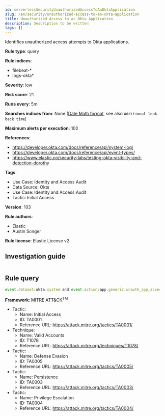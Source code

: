 ```yaml
---
id: serverlessSecurityUnauthorizedAccessToAnOktaApplication
slug: /en/security/unauthorized-access-to-an-okta-application
title: Unauthorized Access to an Okta Application
description: Description to be written
tags: []
---
```


<div id="unauthorized-access-to-an-okta-application"></div>

Identifies unauthorized access attempts to Okta applications.

**Rule type**: query

**Rule indices**: 

* filebeat-*
* logs-okta*

**Severity**: low

**Risk score**: 21

**Runs every**: 5m

**Searches indices from**: None ([Date Math format](((ref))/common-options.html#date-math), see also <DocLink id="serverlessSecurityRulesUiCreate" section="set-the-rules-schedule">`Additional look-back time`</DocLink>)

**Maximum alerts per execution**: 100

**References**: 

* https://developer.okta.com/docs/reference/api/system-log/
* https://developer.okta.com/docs/reference/api/event-types/
* https://www.elastic.co/security-labs/testing-okta-visibility-and-detection-dorothy

**Tags**: 

* Use Case: Identity and Access Audit
* Data Source: Okta
* Use Case: Identity and Access Audit
* Tactic: Initial Access

**Version**: 103

**Rule authors**: 

* Elastic
* Austin Songer

**Rule license**: Elastic License v2

## Investigation guide

```markdown

```

## Rule query

```js
event.dataset:okta.system and event.action:app.generic.unauth_app_access_attempt

```

**Framework**: MITRE ATT&CK<sup>TM</sup>

* Tactic:
    * Name: Initial Access
    * ID: TA0001
    * Reference URL: https://attack.mitre.org/tactics/TA0001/
* Technique:
    * Name: Valid Accounts
    * ID: T1078
    * Reference URL: https://attack.mitre.org/techniques/T1078/
* Tactic:
    * Name: Defense Evasion
    * ID: TA0005
    * Reference URL: https://attack.mitre.org/tactics/TA0005/
* Tactic:
    * Name: Persistence
    * ID: TA0003
    * Reference URL: https://attack.mitre.org/tactics/TA0003/
* Tactic:
    * Name: Privilege Escalation
    * ID: TA0004
    * Reference URL: https://attack.mitre.org/tactics/TA0004/

